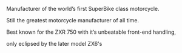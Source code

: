 {{rfc}}
Manufacturer of the world’s first SuperBike class motorcycle.

Still the greatest motorcycle manufacturer of all time.

Best known for the ZXR 750 with it’s unbeatable front-end handling,

only eclipsed by the later model ZX6's